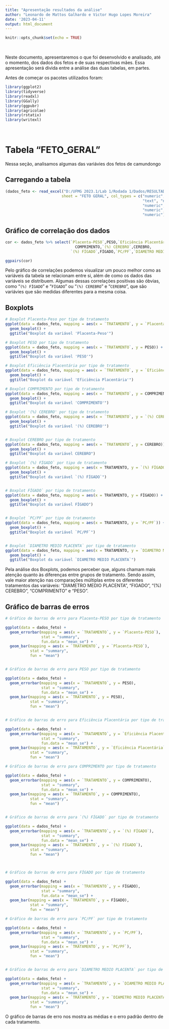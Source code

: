 ```yaml
---
title: "Apresentação resultados da análise"
author: "Leonardo de Mattos Galhardo e Victor Hugo Lopes Moreira"
date: '2023-04-11'
output: html_document
---
```


```r
knitr::opts_chunk$set(echo = TRUE)
```

\

  Neste documento, apresentaremos o que foi desenvolvido e analisado, até o momento, dos dados dos fetos e de suas respectivas mães. Essa apresentação será divida entre a análise das duas tabelas, em partes.

Antes de começar os pacotes utilizados foram:
```r
library(ggplot2)
library(tidyverse)
library(readxl)
library(GGally)
library(ggpubr)
library(agricolae)
library(rstatix)
library(writexl)

```

\

# **Tabela "FETO_GERAL"**

  Nessa seção, analisamos algumas das variávies dos fetos de camundongo 

## Carregando a tabela

```r
(dados_feto <- read_excel("D:/UFMG 2023.1/Lab 1/Rodada 1/Dados/RESULTADOS Corrigido 24-03.xlsx", 
                         sheet = "FETO GERAL", col_types = c("numeric", 
                                                             "text", "numeric", "numeric", "numeric", 
                                                             "numeric", "numeric", "numeric", 
                                                             "numeric", "numeric", "numeric", 
                                                             "numeric")))
```

## Gráfico de correlação dos dados

```r
cor <- dados_feto %>% select(`Placenta-PESO`,PESO,`Eficiência Placentária`,
                               COMPRIMENTO,`(%) CEREBRO`,CEREBRO,
                             `(%) FÍGADO`,FÍGADO,`PC/PF`,`DIAMETRO MEDIO PLACENTA`)

ggpairs(cor)
```

  Pelo gráfico de correlações podemos visualizar um pouco melhor como as variáveis da tabela se relacionam entre si, além de como os dados das variáveis se distribuem. Algumas dessas correlações positivas são óbvias, como "`(%) FÍGADO`" e "`FÍGADO `" ou "`(%) CEREBRO`" e "`CEREBRO`", que são variávies que são medidas diferentes para a mesma coisa.

## Boxplots

```r
# Boxplot Placenta-Peso por tipo de tratamento
ggplot(data = dados_feto, mapping = aes(x = `TRATAMENTO`, y = `Placenta-PESO`)) +
  geom_boxplot() +
  ggtitle("Boxplot da variável 'Placenta-Peso'")

# Boxplot PESO por tipo de tratamento
ggplot(data = dados_feto, mapping = aes(x = `TRATAMENTO`, y = PESO)) +
  geom_boxplot() +
  ggtitle("Boxplot da variável 'PESO'")

# Boxplot Eficiência Placentária por tipo de tratamento
ggplot(data = dados_feto, mapping = aes(x = `TRATAMENTO`, y = `Eficiência Placentária`)) +
  geom_boxplot() +
  ggtitle("Boxplot da variável 'Eficiência Placentária'")

# Boxplot COMPRIMENTO por tipo de tratamento
ggplot(data = dados_feto, mapping = aes(x = `TRATAMENTO`, y = COMPRIMENTO)) +
  geom_boxplot() +
  ggtitle("Boxplot da variável 'COMPRIMENTO'")

# Boxplot '(%) CEREBRO' por tipo de tratamento
ggplot(data = dados_feto, mapping = aes(x = `TRATAMENTO`, y = `(%) CEREBRO`)) +
  geom_boxplot() +
  ggtitle("Boxplot da variável '(%) CEREBRO'")


# Boxplot CEREBRO por tipo de tratamento
ggplot(data = dados_feto, mapping = aes(x = `TRATAMENTO`, y = CEREBRO)) +
  geom_boxplot() +
  ggtitle("Boxplot da variável CEREBRO")

# Boxplot `(%) FÍGADO` por tipo de tratamento
ggplot(data = dados_feto, mapping = aes(x = TRATAMENTO, y = `(%) FÍGADO`)) +
  geom_boxplot() +
  ggtitle("Boxplot da variável `(%) FÍGADO`")


# Boxplot FÍGADO` por tipo de tratamento
ggplot(data = dados_feto, mapping = aes(x = TRATAMENTO, y = FÍGADO)) +
  geom_boxplot() +
  ggtitle("Boxplot da variável FÍGADO")


# Boxplot `PC/PF` por tipo de tratamento
ggplot(data = dados_feto, mapping = aes(x = TRATAMENTO, y = `PC/PF`)) +
  geom_boxplot() +
  ggtitle("Boxplot da variável `PC/PF`")


# Boxplot `DIAMETRO MEDIO PLACENTA` por tipo de tratamento
ggplot(data = dados_feto, mapping = aes(x = TRATAMENTO, y = `DIAMETRO MEDIO PLACENTA`)) +
  geom_boxplot() +
  ggtitle("Boxplot da variável `DIAMETRO MEDIO PLACENTA`")
```

  Pela análise dos Boxplots, podemos perceber que, alguns chamam mais atenção quanto às diferenças entre grupos de tratamento. Sendo assim, vale maior atenção nas comparações múltiplas entre os diferentes tratamentos das variáveis: "DIAMETRO MEDIO PLACENTA", "FIGADO", "(%) CEREBRO", "COMPRIMENTO" e "PESO".
  
## Gráfico de barras de erros

```r
# Gráfico de barras de erro para Placenta-PESO por tipo de tratamento

ggplot(data = dados_feto) +
  geom_errorbar(mapping = aes(x = `TRATAMENTO`, y = `Placenta-PESO`), 
                stat = "summary",
                fun.data = "mean_se") +
  geom_bar(mapping = aes(x = `TRATAMENTO`, y = `Placenta-PESO`),
           stat = "summary",
           fun = "mean")


# Gráfico de barras de erro para PESO por tipo de tratamento

ggplot(data = dados_feto) +
  geom_errorbar(mapping = aes(x = `TRATAMENTO`, y = PESO), 
                stat = "summary",
                fun.data = "mean_se") +
  geom_bar(mapping = aes(x = `TRATAMENTO`, y = PESO),
           stat = "summary",
           fun = "mean")


# Gráfico de barras de erro para Eficiência Placentária por tipo de tratamento

ggplot(data = dados_feto) +
  geom_errorbar(mapping = aes(x = `TRATAMENTO`, y = `Eficiência Placentária`), 
                stat = "summary",
                fun.data = "mean_se") +
  geom_bar(mapping = aes(x = `TRATAMENTO`, y = `Eficiência Placentária`),
           stat = "summary",
           fun = "mean")

# Gráfico de barras de erro para COMPRIMENTO por tipo de tratamento

ggplot(data = dados_feto) +
  geom_errorbar(mapping = aes(x = `TRATAMENTO`, y = COMPRIMENTO), 
                stat = "summary",
                fun.data = "mean_se") +
  geom_bar(mapping = aes(x = `TRATAMENTO`, y = COMPRIMENTO),
           stat = "summary",
           fun = "mean")


# Gráfico de barras de erro para `(%) FÍGADO` por tipo de tratamento

ggplot(data = dados_feto) +
  geom_errorbar(mapping = aes(x = `TRATAMENTO`, y = `(%) FÍGADO`), 
                stat = "summary",
                fun.data = "mean_se") +
  geom_bar(mapping = aes(x = `TRATAMENTO`, y = `(%) FÍGADO`),
           stat = "summary",
           fun = "mean")



# Gráfico de barras de erro para FÍGADO por tipo de tratamento

ggplot(data = dados_feto) +
  geom_errorbar(mapping = aes(x = `TRATAMENTO`, y = FÍGADO), 
                stat = "summary",
                fun.data = "mean_se") +
  geom_bar(mapping = aes(x = `TRATAMENTO`, y = FÍGADO),
           stat = "summary",
           fun = "mean")

# Gráfico de barras de erro para `PC/PF` por tipo de tratamento

ggplot(data = dados_feto) +
  geom_errorbar(mapping = aes(x = `TRATAMENTO`, y = `PC/PF`), 
                stat = "summary",
                fun.data = "mean_se") +
  geom_bar(mapping = aes(x = `TRATAMENTO`, y = `PC/PF`),
           stat = "summary",
           fun = "mean")


# Gráfico de barras de erro para `DIAMETRO MEDIO PLACENTA` por tipo de tratamento

ggplot(data = dados_feto) +
  geom_errorbar(mapping = aes(x = `TRATAMENTO`, y = `DIAMETRO MEDIO PLACENTA`), 
                stat = "summary",
                fun.data = "mean_se") +
  geom_bar(mapping = aes(x = `TRATAMENTO`, y = `DIAMETRO MEDIO PLACENTA`),
           stat = "summary",
           fun = "mean")

```

  O gráfico de barras de erro nos mostra as médias e o erro padrão dentro de cada tratamento. 